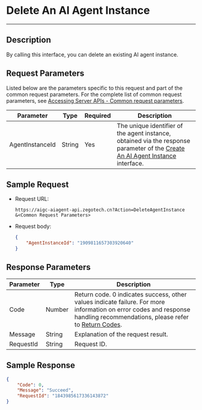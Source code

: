# Delete An AI Agent Instance

---

## Description

By calling this interface, you can delete an existing AI agent instance.


<PostPrototype link="https://aigc-aiagent-api.zegotech.cn?Action=DeleteAgentInstance" />

## Request Parameters

Listed below are the parameters specific to this request and part of the common request parameters. For the complete list of common request parameters, see [Accessing Server APIs - Common request parameters](./../accessing-server-apis.mdx#common-request-parameters).

| Parameter             | Type    | Required | Description         |
|----------------------|---------|----------|---------------------|
| AgentInstanceId      | String  | Yes      | The unique identifier of the agent instance, obtained via the response parameter of the [Create An AI Agent Instance](./create-agent-instance.mdx) interface. |

## Sample Request

- Request URL:

    ```https
    https://aigc-aiagent-api.zegotech.cn?Action=DeleteAgentInstance
    &<Common Request Parameters>
    ```

- Request body:
    ```json
    {
        "AgentInstanceId": "1909811657303920640"
    }
    ```

## Response Parameters

| Parameter | Type | Description |
|-----------|------|-------------|
| Code | Number | Return code. 0 indicates success, other values indicate failure. For more information on error codes and response handling recommendations, please refer to [Return Codes](./../return-codes.mdx). |
| Message | String | Explanation of the request result. |
| RequestId | String | Request ID. |

## Sample Response
```json
{
    "Code": 0,
    "Message": "Succeed",
    "RequestId": "1843985617336143872"
}
```